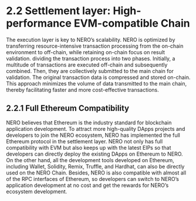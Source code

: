 # 2.2 Settlement layer: High-performance EVM-compatible Chain

The execution layer is key to NERO’s scalability. NERO is optimized by transferring resource-intensive transaction processing from the on-chain environment to off-chain, while retaining on-chain focus on result validation. dividing the transaction process into two phases. Initially, a multitude of transactions are executed off-chain and subsequently combined. Then, they are collectively submitted to the main chain for validation. The original transaction data is compressed and stored on-chain. This approach minimizes the volume of data transmitted to the main chain, thereby facilitating faster and more cost-effective transactions.

## 2.2.1 Full Ethereum Compatibility

NERO believes that Ethereum is the industry standard for blockchain application development. To attract more high-quality DApps projects and developers to join the NERO ecosystem, NERO has implemented the full Ethereum protocol in the settlement layer. NERO not only has full compatibility with EVM but also keeps up with the latest EIPs so that developers can directly deploy the existing DApps on Ethereum to NERO. On the other hand, all the development tools developed on Ethereum, including Wallet, Solidity, Remix, Truffle, and Hardhat, can also be directly used on the NERO Chain. Besides, NERO is also compatible with almost all of the RPC interfaces of Ethereum, so developers can switch to NERO’s application development at no cost and get the rewards for NERO’s ecosystem development.